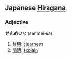 ==Japanese [[Hiragana]]==
===Adjective===
'''せんめい'''な (senmei-na)

# [[鮮明]]: [[clearness]]
# [[闡明]]: [[explain]]